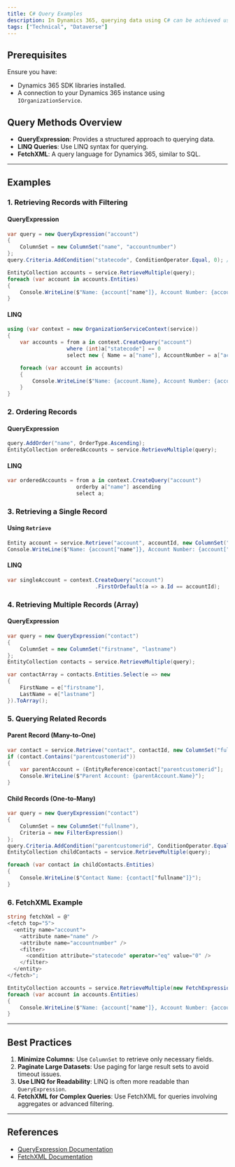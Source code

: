 ```yaml
---
title: C# Query Examples
description: In Dynamics 365, querying data using C# can be achieved using the `IOrganizationService` interface or the `XrmTooling` framework. This article provides examples for common query scenarios, including filtering, ordering, retrieving single or multiple records, and querying related records.
tags: ["Technical", "Dataverse"]
---
```


## Prerequisites

Ensure you have:

- Dynamics 365 SDK libraries installed.
- A connection to your Dynamics 365 instance using `IOrganizationService`.

## Query Methods Overview

- **QueryExpression**: Provides a structured approach to querying data.
- **LINQ Queries**: Use LINQ syntax for querying.
- **FetchXML**: A query language for Dynamics 365, similar to SQL.

---

## Examples

### 1. Retrieving Records with Filtering

#### QueryExpression

```csharp
var query = new QueryExpression("account")
{
    ColumnSet = new ColumnSet("name", "accountnumber")
};
query.Criteria.AddCondition("statecode", ConditionOperator.Equal, 0); // Active accounts

EntityCollection accounts = service.RetrieveMultiple(query);
foreach (var account in accounts.Entities)
{
    Console.WriteLine($"Name: {account["name"]}, Account Number: {account["accountnumber"]}");
}
```

#### LINQ

```csharp
using (var context = new OrganizationServiceContext(service))
{
    var accounts = from a in context.CreateQuery("account")
                   where (int)a["statecode"] == 0
                   select new { Name = a["name"], AccountNumber = a["accountnumber"] };

    foreach (var account in accounts)
    {
        Console.WriteLine($"Name: {account.Name}, Account Number: {account.AccountNumber}");
    }
}
```

### 2. Ordering Records

#### QueryExpression

```csharp
query.AddOrder("name", OrderType.Ascending);
EntityCollection orderedAccounts = service.RetrieveMultiple(query);
```

#### LINQ

```csharp
var orderedAccounts = from a in context.CreateQuery("account")
                      orderby a["name"] ascending
                      select a;
```

### 3. Retrieving a Single Record

#### Using `Retrieve`

```csharp
Entity account = service.Retrieve("account", accountId, new ColumnSet("name", "accountnumber"));
Console.WriteLine($"Name: {account["name"]}, Account Number: {account["accountnumber"]}");
```

#### LINQ

```csharp
var singleAccount = context.CreateQuery("account")
                            .FirstOrDefault(a => a.Id == accountId);
```

### 4. Retrieving Multiple Records (Array)

#### QueryExpression

```csharp
var query = new QueryExpression("contact")
{
    ColumnSet = new ColumnSet("firstname", "lastname")
};
EntityCollection contacts = service.RetrieveMultiple(query);

var contactArray = contacts.Entities.Select(e => new
{
    FirstName = e["firstname"],
    LastName = e["lastname"]
}).ToArray();
```

### 5. Querying Related Records

#### Parent Record (Many-to-One)

```csharp
var contact = service.Retrieve("contact", contactId, new ColumnSet("fullname", "parentcustomerid"));
if (contact.Contains("parentcustomerid"))
{
    var parentAccount = (EntityReference)contact["parentcustomerid"];
    Console.WriteLine($"Parent Account: {parentAccount.Name}");
}
```

#### Child Records (One-to-Many)

```csharp
var query = new QueryExpression("contact")
{
    ColumnSet = new ColumnSet("fullname"),
    Criteria = new FilterExpression()
};
query.Criteria.AddCondition("parentcustomerid", ConditionOperator.Equal, accountId);
EntityCollection childContacts = service.RetrieveMultiple(query);

foreach (var contact in childContacts.Entities)
{
    Console.WriteLine($"Contact Name: {contact["fullname"]}");
}
```

### 6. FetchXML Example

```csharp
string fetchXml = @"
<fetch top="5">
  <entity name="account">
    <attribute name="name" />
    <attribute name="accountnumber" />
    <filter>
      <condition attribute="statecode" operator="eq" value="0" />
    </filter>
  </entity>
</fetch>";

EntityCollection accounts = service.RetrieveMultiple(new FetchExpression(fetchXml));
foreach (var account in accounts.Entities)
{
    Console.WriteLine($"Name: {account["name"]}, Account Number: {account["accountnumber"]}");
}
```

---

## Best Practices

1. **Minimize Columns**: Use `ColumnSet` to retrieve only necessary fields.
2. **Paginate Large Datasets**: Use paging for large result sets to avoid timeout issues.
3. **Use LINQ for Readability**: LINQ is often more readable than `QueryExpression`.
4. **FetchXML for Complex Queries**: Use FetchXML for queries involving aggregates or advanced filtering.

---

## References

- [QueryExpression Documentation](https://learn.microsoft.com/en-us/power-apps/developer/data-platform/org-service/queryexpression/overview)
- [FetchXML Documentation](https://learn.microsoft.com/en-us/power-apps/developer/data-platform/fetchxml/overview)


<Disclaimer />
